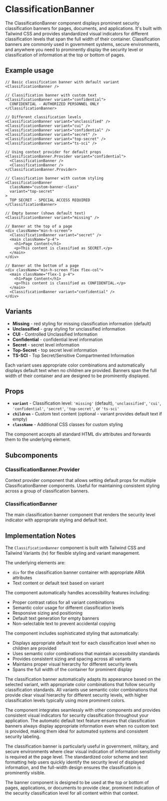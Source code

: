 

<Meta of={ClassificationBannerStories} />

# ClassificationBanner
The ClassificationBanner component displays prominent security classification banners for pages, documents, and applications. It's built with Tailwind CSS and provides standardized visual indicators for different classification levels that span the full width of their container. Classification banners are commonly used in government systems, secure environments, and anywhere you need to prominently display the security level or classification of information at the top or bottom of pages.

## Example usage
```tsx
// Basic classification banner with default variant
<ClassificationBanner />

// Classification banner with custom text
<ClassificationBanner variant="confidential">
  CONFIDENTIAL - AUTHORIZED PERSONNEL ONLY
</ClassificationBanner>

// Different classification levels
<ClassificationBanner variant="unclassified" />
<ClassificationBanner variant="cui" />
<ClassificationBanner variant="confidential" />
<ClassificationBanner variant="secret" />
<ClassificationBanner variant="top-secret" />
<ClassificationBanner variant="ts-sci" />

// Using context provider for default props
<ClassificationBanner.Provider variant="confidential">
  <ClassificationBanner />
  <ClassificationBanner />
</ClassificationBanner.Provider>

// Classification banner with custom styling
<ClassificationBanner
  className="custom-banner-class"
  variant="top-secret"
>
  TOP SECRET - SPECIAL ACCESS REQUIRED
</ClassificationBanner>

// Empty banner (shows default text)
<ClassificationBanner variant="missing" />

// Banner at the top of a page
<div className="min-h-screen">
  <ClassificationBanner variant="secret" />
  <main className="p-4">
    <h1>Page Content</h1>
    <p>This content is classified as SECRET.</p>
  </main>
</div>

// Banner at the bottom of a page
<div className="min-h-screen flex flex-col">
  <main className="flex-1 p-4">
    <h1>Page Content</h1>
    <p>This content is classified as CONFIDENTIAL.</p>
  </main>
  <ClassificationBanner variant="confidential" />
</div>
```

## Variants

* **Missing** - red styling for missing classification information (default)
* **Unclassified** - gray styling for unclassified information
* **CUI** - Controlled Unclassified Information
* **Confidential** - confidential level information
* **Secret** - secret level information
* **Top-Secret** - top secret level information
* **TS-SCI** - Top Secret/Sensitive Compartmented Information

Each variant uses appropriate color combinations and automatically displays default text when no children are provided. Banners span the full width of their container and are designed to be prominently displayed.

<Canvas of={ClassificationBannerStories.Default} />

## Props

* **`variant`** - Classification level: `'missing'` (default), `'unclassified'`, `'cui'`, `'confidential'`, `'secret'`, `'top-secret'`, or `'ts-sci'`
* **`children`** - Custom text content (optional - variant provides default text if empty)
* **`className`** - Additional CSS classes for custom styling

The component accepts all standard HTML div attributes and forwards them to the underlying element.

## Subcomponents

### ClassificationBanner.Provider
Context provider component that allows setting default props for multiple ClassificationBanner components. Useful for maintaining consistent styling across a group of classification banners.

### ClassificationBanner
The main classification banner component that renders the security level indicator with appropriate styling and default text.

## Implementation Notes
The `ClassificationBanner` component is built with Tailwind CSS and Tailwind Variants (tv) for flexible styling and variant management.

The underlying elements are:
- `div` for the classification banner container with appropriate ARIA attributes
- Text content or default text based on variant

The component automatically handles accessibility features including:
- Proper contrast ratios for all variant combinations
- Semantic color usage for different classification levels
- Responsive sizing and positioning
- Default text generation for empty banners
- Non-selectable text to prevent accidental copying

The component includes sophisticated styling that automatically:
- Displays appropriate default text for each classification level when no children are provided
- Uses semantic color combinations that maintain accessibility standards
- Provides consistent sizing and spacing across all variants
- Maintains proper visual hierarchy for different security levels
- Spans the full width of the container for prominent display

The classification banner automatically adapts its appearance based on the selected variant, with appropriate color combinations that follow security classification standards. All variants use semantic color combinations that provide clear visual hierarchy for different security levels, with higher classification levels typically using more prominent colors.

The component integrates seamlessly with other components and provides consistent visual indicators for security classification throughout your application. The automatic default text feature ensures that classification banners always display appropriate information even when no custom text is provided, making them ideal for automated systems and consistent security labeling.

The classification banner is particularly useful in government, military, and secure environments where clear visual indication of information sensitivity is required at the page level. The standardized color scheme and text formatting help users quickly identify the security level of displayed information, and the full-width design ensures the classification is prominently visible.

The banner component is designed to be used at the top or bottom of pages, applications, or documents to provide clear, prominent indication of the security classification level for all content within that context.
